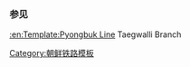 {{鐵道路線
| 模板名稱 = 大館里線
| 名稱 = [[大館里線]]
| 代表色 = blue
| 背景顏色 = #ffffff
| 車站列表 = [[新溫站|新溫]] - [[大館里站|大館里]]
}}<noinclude>
===参见===
[[:en:Template:Pyongbuk Line]] Taegwalli Branch
[[Category:朝鲜铁路模板]]
</noinclude>